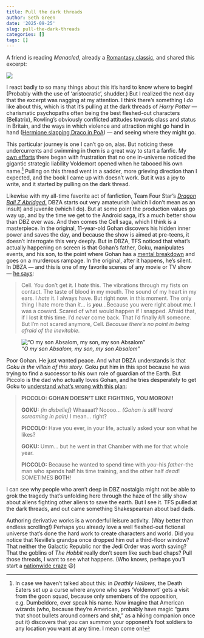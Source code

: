```yaml
---
title: Pull the dark threads
author: Seth Green
date: '2025-09-25'
slug: pull-the-dark-threads
categories: []
tags: []
---
```


A friend is reading *Manacled*, already a [Romantasy classic](https://www.nytimes.com/2025/08/20/style/harry-potter-fan-fiction-romantasy-manacled.html), and shared this excerpt:

![](images/clipboard-2144491537.png)

I react badly to so many things about this it's hard to know where to begin! (Probably with the use of 'aristocratic', shudder.) But I realized the next day that the excerpt was nagging at my attention. I think there's something I *do* like about this, which is that it's pulling at the dark threads of *Harry Potter —* charismatic psychopaths often being the best fleshed-out characters (Bellatrix), Rowling's obviously conflicted attitudes towards class and status in Britain, and the ways in which violence and attraction might go hand in hand ([Hermione slapping Draco in PoA](https://www.goodreads.com/quotes/182633-have-you-ever-seen-anything-quite-as-pathetic-said-malfoy)) — and seeing where they might go.

This particular journey is one I can't go on, alas. But noticing these undercurrents and swimming in them is a great way to start a fanfic. My [own efforts](https://archiveofourown.org/users/setgree/pseuds/S%20A%20G) there began with frustration that no one in-universe noticed the gigantic strategic liability Voldemort opened when he tabooed his own name.[^1] Pulling on this thread went in a sadder, more grieving direction than I expected, and the book I came up with doesn't work. But it was a joy to write, and it started by pulling on the dark thread.

[^1]: In case we haven't talked about this: in *Deathly Hallows*, the Death Eaters set up a curse where anyone who says 'Voldemort' gets a visit from the goon squad, because only smembers of the opposition, e.g. Dumbeldore, ever speak his name. Now imagine that American wizards (who, because they're American, probably have magic "guns that shoot bullets around corners and shit," as a hiking companion once put it) discovers that you can summon your opponent's foot soldiers to any location you want at any time. I mean come on!

Likewise with my all-time favorite act of fanfiction, Team Four Star's [*Dragon Ball Z Abridged*.](https://www.youtube.com/playlist?list=PL6EC7B047181AD013) DBZA starts out very amateurish (which I don't mean as an insult) and juvenile (which I do). But at some point the production values go way up, and by the time we get to the Android saga, it's a much better show than DBZ ever was. And then comes the Cell saga, which I think is a masterpiece. In the original, 11-year-old Gohan discovers his hidden inner power and saves the day, and because the show is aimed at pre-teens, it doesn't interrogate this very deeply. But in DBZA, TFS noticed that what's actually happening on screen is that Gohan's father, Goku, manipulates events, and his son, to the point where Gohan has a [mental breakdown](https://www.youtube.com/watch?v=yGusek6nWHE) and goes on a murderous rampage. In the original, after it happens, he's silent. In DBZA — and this is one of my favorite scenes of any movie or TV show — [he says](https://www.youtube.com/watch?v=w__kXen0t9s):

> Cell. You don't get it. I *hate* this. The vibrations through my fists on contact. The taste of blood in my mouth. The sound of my heart in my ears. I *hate* it. I always have. But right now. in this moment. The only thing I hate more than *it*... is ***you***...Because you were right about me. I was a coward. Scared of what would happen if I snapped. Afraid that, if I lost it this time. I'd *never* come back. That I'd finally *kill* someone. But I'm not scared anymore, Cell. *Because there's no point in being afraid of the inevitable.*

![*"O my son Absalom, my son, my son Absalom"*](images/clipboard-2294450007.png)

Poor Gohan. He just wanted peace. And what DBZA understands is that *Goku is the villain of this story*. Goku put him in this spot because he was trying to find a successor to his own role of guardian of the Earth. But Piccolo is the dad who actually loves Gohan, and he tries desperately to get Goku to [understand what's wrong with this plan](#0):

> **PICCOLO:** **GOHAN DOESN'T LIKE FIGHTING, YOU MORON!!**
>
> **GOKU:** *(in disbelief)* Whaaaat? Noooo... *(Gohan is still heard screaming in pain)* I mean... right?
>
> **PICCOLO:** Have you ever, in your life, actually asked your son what he likes?
>
> **GOKU:** Umm... but he went in that Chamber with me for that whole year.
>
> **PICCOLO:** Because he wanted to spend time with *you*--his *father*--the man who spends half his time training, and the other half *dead*! SOMETIMES **BOTH**!

I can see why people who aren't deep in DBZ nostalgia might not be able to grok the tragedy that's unfolding here through the haze of the silly show about aliens fighting other aliens to save the earth. But I see it. TFS pulled at the dark threads, and out came something Shakespearean about bad dads.

Authoring derivative works is a wonderful leisure activity. (Way better than endless scrolling!) Perhaps you already love a well fleshed-out fictional universe that's done the hard work to create characters and world. Did you notice that Neville's grandpa once dropped him out a third-floor window? That neither the Galactic Republic nor the Jedi Order was worth saving? That the goblins of *The Hobbit* really don't seem like such bad chaps? Pull those threads, I want to see what happens. (Who knows, perhaps you'll start a [nationwide craze](https://www.wsj.com/lifestyle/what-hot-dragon-riders-and-fornicating-faeries-say-about-what-women-want-now-23fc9e24?gaa_at=eafs&gaa_n=ASWzDAgiQFm60z9xqPkpPsJfQBkV-eui2JxTqwdlJDMOTnjfW2temI-wmpAUpPUWmCE%3D&gaa_ts=68d574b0&gaa_sig=8dj3UbuGWkjmgtPfNZa2hZTnwoMVSZKgnhN7d5h_ucRzxvrFvzeLdfftH08JCNe54GGkCUQzlv37HClTaKT4Tw%3D%3D) 😃)
